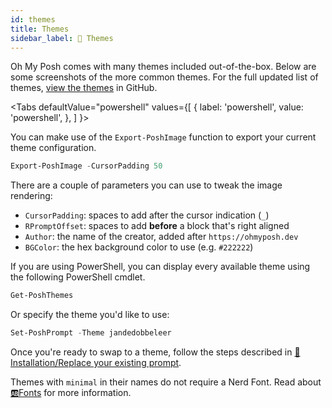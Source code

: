 ```yaml
---
id: themes
title: Themes
sidebar_label: 🎨 Themes
---
```



Oh My Posh comes with many themes included out-of-the-box. Below are some screenshots of the more common themes.
For the full updated list of themes, [view the themes][themes] in GitHub.

<Tabs
  defaultValue="powershell"
  values={[
    { label: 'powershell', value: 'powershell', },
  ]
}>
<TabItem value="powershell">

You can make use of the `Export-PoshImage` function to export your current theme configuration.

```powershell
Export-PoshImage -CursorPadding 50
```

There are a couple of parameters you can use to tweak the image rendering:

- `CursorPadding`: spaces to add after the cursor indication (`_`)
- `RPromptOffset`: spaces to add **before** a block that's right aligned
- `Author`: the name of the creator, added after `https://ohmyposh.dev`
- `BGColor`: the hex background color to use (e.g. `#222222`)

If you are using PowerShell, you can display every available theme using the following PowerShell cmdlet.

```powershell
Get-PoshThemes
```

Or specify the theme you'd like to use:

```powershell
Set-PoshPrompt -Theme jandedobbeleer
```
</TabItem>

Once you're ready to swap to a theme, follow the steps described in [🚀Installation/Replace your existing prompt][replace-you-existing-prompt].

Themes with `minimal` in their names do not require a Nerd Font. Read about [🆎Fonts][fonts] for more information.

[themes]: https://github.com/JanDeDobbeleer/oh-my-posh/tree/main/themes
[fonts]: /docs/fonts
[replace-you-existing-prompt]: /docs/windows#override-the-theme-settings

<!-- Do not change the content below, themes are rendered automatically -->
